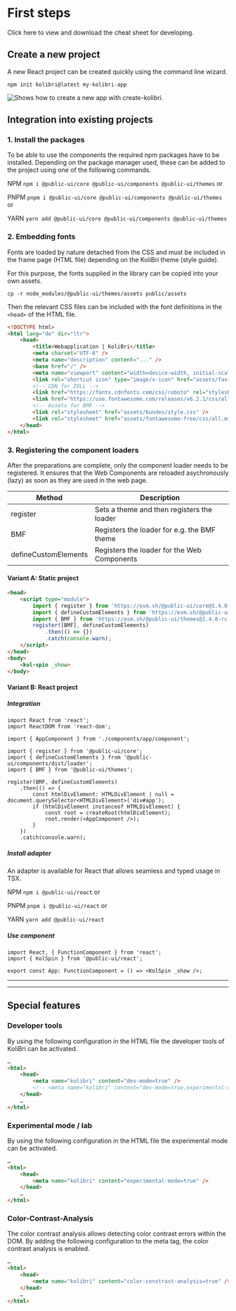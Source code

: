 # First steps

<div class="grid md:grid-cols-2 mb-4">
	<kol-card _headline="Download Cheat Sheet" _level="2">
		<kol-link slot="content" _useCase="nav" _href="https://public-ui.github.io/cheat-sheet/" _target="cheat-sheet">
			<div className="d-flex gap-4 py-2">
				<kol-link className="homepage" _icon="fa-solid fa-code" />
				<span>Click here to view and download the cheat sheet for developing.</span>
			</div>
		</kol-link>
	</kol-card>
</div>

## Create a new project

A new React project can be created quickly using the command line wizard.

```
npm init kolibri@latest my-kolibri-app
```

<img
	src="https://raw.githubusercontent.com/public-ui/.github/main/profile/create-kolibri.gif"
	alt="Shows how to create a new app with create-kolibri."
/>

## Integration into existing projects

### 1. Install the packages

To be able to use the components the required npm packages have to be installed.
Depending on the package manager used, these can be added to the project using one of the following commands.

NPM `npm i @public-ui/core @public-ui/components @public-ui/themes` or

PNPM `pnpm i @public-ui/core @public-ui/components @public-ui/themes` or

YARN `yarn add @public-ui/core @public-ui/components @public-ui/themes`

### 2. Embedding fonts

Fonts are loaded by nature detached from the CSS and must be included in the frame page (HTML file) depending on the KoliBri theme (style guide).

For this purpose, the fonts supplied in the library can be copied into your own assets.

`cp -r node_modules/@public-ui/themes/assets public/assets`

Then the relevant CSS files can be included with the font definitions in the `<head>` of the HTML file.

```html
<!DOCTYPE html>
<html lang="de" dir="ltr">
	<head>
		<title>Webapplication | KoliBri</title>
		<meta charset="UTF-8" />
		<meta name="description" content="..." />
		<base href="/" />
		<meta name="viewport" content="width=device-width, initial-scale=1" />
		<link rel="shortcut icon" type="image/x-icon" href="assets/favicon.ico" />
		<!-- CDN for ZOLL -->
		<link href="https://fonts.cdnfonts.com/css/roboto" rel="stylesheet" />
		<link href="https://use.fontawesome.com/releases/v6.2.1/css/all.css" rel="stylesheet" />
		<!-- Assets for BMF -->
		<link rel="stylesheet" href="assets/bundes/style.css" />
		<link rel="stylesheet" href="assets/fontawesome-free/css/all.min.css" />
	</head>
</html>
```

### 3. Registering the component loaders

After the preparations are complete, only the component loader needs to be registered.
It ensures that the Web Components are reloaded asychronously (lazy) as soon as they are used in the web page.

| Method               | Description                                 |
| -------------------- | ------------------------------------------- |
| register             | Sets a theme and then registers the loader  |
| BMF                  | Registers the loader for e.g. the BMF theme |
| defineCustomElements | Registers the loader for the Web Components |

#### Variant A: Static project

```html
<head>
	<script type="module">
		import { register } from 'https://esm.sh/@public-ui/core@1.4.0-rc.6';
		import { defineCustomElements } from 'https://esm.sh/@public-ui/components@1.4.0-rc.6/dist/loader';
		import { BMF } from 'https://esm.sh/@public-ui/themes@1.4.0-rc.6';
		register([BMF], defineCustomElements)
			.then(() => {})
			.catch(console.warn);
	</script>
</head>
<body>
	<kol-spin _show>
</body>
```

#### Variant B: React project

##### Integration

```tsx
import React from 'react';
import ReactDOM from 'react-dom';

import { AppComponent } from './components/app/component';

import { register } from '@public-ui/core';
import { defineCustomElements } from '@public-ui/components/dist/loader';
import { BMF } from '@public-ui/themes';

register(BMF, defineCustomElements)
	.then(() => {
		const htmlDivElement: HTMLDivElement | null = document.querySelector<HTMLDivElement>('div#app');
		if (htmlDivElement instanceof HTMLDivElement) {
			const root = createRoot(htmlDivElement);
			root.render(<AppComponent />);
		}
	})
	.catch(console.warn);
```

##### Install adapter

An adapter is available for React that allows seamless and typed usage in TSX.

NPM `npm i @public-ui/react` or

PNPM `pnpm i @public-ui/react` or

YARN `yarn add @public-ui/react`

##### Use component

```tsx
import React, { FunctionComponent } from 'react';
import { KolSpin } from '@public-ui/react';

export const App: FunctionComponent = () => <KolSpin _show />;
```

<hr />
<hr />

## Special features

### Developer tools

By using the following configuration in the HTML file the developer tools of KoliBri can be activated.

```html
…
<html>
	<head>
		<meta name="kolibri" content="dev-mode=true" />
		<!-- <meta name="kolibri" content="dev-mode=true,experimental-mode=true" /> -->
	</head>
	…
</html>
```

### Experimental mode / lab

By using the following configuration in the HTML file the experimental mode can be activated.

```html
…
<html>
	<head>
		<meta name="kolibri" content="experimental-mode=true" />
	</head>
	…
</html>
```

### Color-Contrast-Analysis

The color contrast analysis allows detecting color contrast errors within the DOM. By adding the following configuration to the meta tag, the color contrast analysis is enabled.

```html
…
<html>
	<head>
		<meta name="kolibri" content="color-constrast-analysis=true" />
	</head>
	…
</html>
```
